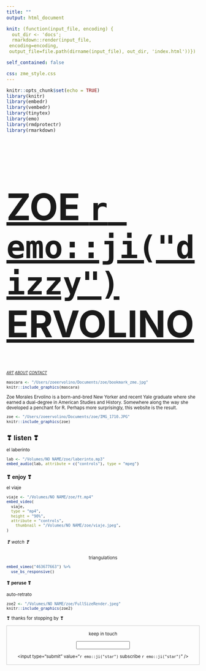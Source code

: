 ```yaml
---
title: ""
output: html_document

knit: (function(input_file, encoding) {
  out_dir <- 'docs';
  rmarkdown::render(input_file,
 encoding=encoding,
 output_file=file.path(dirname(input_file), out_dir, 'index.html'))})

self_contained: false

css: zme_style.css
---
```

<style type="text/css">
.main-container {
  max-width: 1800px;
  margin-left: auto;
  margin-right: auto;
    background-color:PowderBlue;
    	cursor: url('/Users/zoeervolino/Documents/zoe/cursor.cur'), default;
}
</style>


```r
knitr::opts_chunk$set(echo = TRUE)
library(knitr)
library(embedr)
library(vembedr)
library(tinytex)
library(emo)
library(rmdprotectr)
library(rmarkdown)
```

<a href="https://zoervolino.github.io/zoe/">
<font size=80>
<h1 style=>
ZOE `r emo::ji("dizzy")` ERVOLINO
</h1>
</font>
</a>

<small><small><a href="design.html"><i>ART</a>  </i></small></small> 
<small><small><a href="about.html"><i>ABOUT</a>  </i></small> 
<small><a href="contact.html"><i>CONTACT</a>  </i></small> 


```r

mascara <- "/Users/zoeervolino/Documents/zoe/bookmark_zme.jpg"
knitr::include_graphics(mascara)

```

Zoe Morales Ervolino <a1>is a born-and-bred New Yorker and recent Yale graduate where she earned a dual-degree in American Studies and History. Somewhere along the way she developed a penchant for R. Perhaps more surprisingly, this website is the result.</a1> 

```r

zoe <- "/Users/zoeervolino/Documents/zoe/IMG_1710.JPG"
knitr::include_graphics(zoe)

```

<h2>**❣ listen ❣**</h2>

el laberinto 

```r
lab <- "/Volumes/NO NAME/zoe/laberinto.mp3"
embed_audio(lab, attribute = c("controls"), type = "mpeg")
```


<h3>**❣ enjoy ❣**</h3>

el viaje

```r
viaje <- "/Volumes/NO NAME/zoe/ft.mp4"
embed_video(
  viaje, 
  type = "mp4", 
  height = "90%", 
  attribute = "controls",
    thumbnail = "/Volumes/NO NAME/zoe/viaje.jpeg",
)
```

<h6>❣ watch ❣</h6>

<center>triangulations</center>
```r
embed_vimeo("463677663") %>%
  use_bs_responsive()
```
<h4>**❣ peruse ❣**</h4>

auto-retrato

```r

zoe2 <- "/Volumes/NO NAME/zoe/FullSizeRender.jpeg"
knitr::include_graphics(zoe2)

```


<p><h7>❣ thanks for stopping by ❣</h7></p>

<a2><form style="border:1px solid #ccc;padding:3px;text-align:center;" action="https://tinyletter.com/unfriendlybrujita" method="post" target="popupwindow" onsubmit="window.open('https://tinyletter.com/unfriendlybrujita', 'popupwindow', 'scrollbars=yes,width=800,height=600');return true"><p><label for="tlemail">keep in touch</label></p><p><input type="text" style="width:140px" name="email" id="tlemail" /></p><input type="hidden" value="1" name="embed"/><input type="submit" value="`r emo::ji("star")` subscribe `r emo::ji("star")`" /><p><a href="https://tinyletter.com" target="_blank"></a></p></form></a2>
        
    
